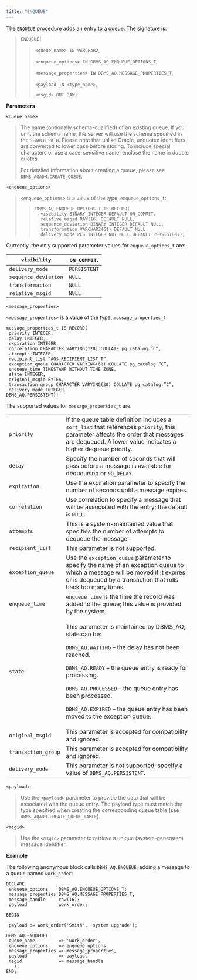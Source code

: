 ```yaml
---
title: "ENQUEUE"
---
```




The `ENQUEUE` procedure adds an entry to a queue. The signature is:

> `ENQUEUE(`
> 
> > `<queue_name> IN VARCHAR2`,
> > 
> > `<enqueue_options> IN DBMS_AQ.ENQUEUE_OPTIONS_T`,
> > 
> > `<message_properties> IN DBMS_AQ.MESSAGE_PROPERTIES_T`,
> > 
> > `<payload IN <type_name>`,
> > 
> > `<msgid> OUT RAW)`

**Parameters**

`<queue_name>`

> The name (optionally schema-qualified) of an existing queue. If you omit the schema name, the server will use the schema specified in the `SEARCH_PATH`. Please note that unlike Oracle, unquoted identifiers are converted to lower case before storing. To include special characters or use a case-sensitive name, enclose the name in double quotes.
> 
> For detailed information about creating a queue, please see `DBMS_AQADM.CREATE_QUEUE`.

`<enqueue_options>`

> `<enqueue_options>` is a value of the type, `enqueue_options_t`:
> 
> > 
> > 
> > ``` text
> > DBMS_AQ.ENQUEUE_OPTIONS_T IS RECORD(
> >   visibility BINARY_INTEGER DEFAULT ON_COMMIT,
> >   relative_msgid RAW(16) DEFAULT NULL,
> >   sequence_deviation BINARY INTEGER DEFAULT NULL,
> >   transformation VARCHAR2(61) DEFAULT NULL,
> >   delivery_mode PLS_INTEGER NOT NULL DEFAULT PERSISTENT);
> > ```

Currently, the only supported parameter values for `enqueue_options_t` are:

| `visibility`         | `ON_COMMIT`. |
| -------------------- | ------------ |
| `delivery_mode`      | `PERSISTENT` |
| `sequence_deviation` | `NULL`       |
| `transformation`     | `NULL`       |
| `relative_msgid`     | `NULL`       |

`<message_properties>`

`<message_properties>` is a value of the type, `message_properties_t`:

``` text
message_properties_t IS RECORD(
 priority INTEGER,
 delay INTEGER,
 expiration INTEGER,
 correlation CHARACTER VARYING(128) COLLATE pg_catalog.”C”,
 attempts INTEGER,
 recipient_list “AQ$_RECIPIENT_LIST_T”,
 exception_queue CHARACTER VARYING(61) COLLATE pg_catalog.”C”,
 enqueue_time TIMESTAMP WITHOUT TIME ZONE,
 state INTEGER,
 original_msgid BYTEA,
 transaction_group CHARACTER VARYING(30) COLLATE pg_catalog.”C”,
 delivery_mode INTEGER
DBMS_AQ.PERSISTENT);
```

The supported values for `message_properties_t` are:

<div class="table-with-scroll">
<table>
<colgroup>
<col style="width: 10%" />
<col style="width: 89%" />
</colgroup>
<tbody>
<tr class="odd">
<td><code>priority</code></td>
<td>If the queue table definition includes a <code>sort_list</code> that references <code>priority</code>, this parameter affects the order that messages are dequeued. A lower value indicates a higher dequeue priority.</td>
</tr>
<tr class="even">
<td><code>delay</code></td>
<td>Specify the number of seconds that will pass before a message is available for dequeueing or <code>NO_DELAY</code>.</td>
</tr>
<tr class="odd">
<td><code>expiration</code></td>
<td>Use the expiration parameter to specify the number of seconds until a message expires.</td>
</tr>
<tr class="even">
<td><code>correlation</code></td>
<td>Use correlation to specify a message that will be associated with the entry; the default is <code>NULL</code>.</td>
</tr>
<tr class="odd">
<td><code>attempts</code></td>
<td>This is a system-maintained value that specifies the number of attempts to dequeue the message.</td>
</tr>
<tr class="even">
<td><code>recipient_list</code></td>
<td>This parameter is not supported.</td>
</tr>
<tr class="odd">
<td><code>exception_queue</code></td>
<td>Use the <code>exception_queue</code> parameter to specify the name of an exception queue to which a message will be moved if it expires or is dequeued by a transaction that rolls back too many times.</td>
</tr>
<tr class="even">
<td><code>enqueue_time</code></td>
<td><code>enqueue_time</code> is the time the record was added to the queue; this value is provided by the system.</td>
</tr>
<tr class="odd">
<td><code>state</code></td>
<td><p>This parameter is maintained by DBMS_AQ; state can be:</p>
<p><code>DBMS_AQ.WAITING</code> – the delay has not been reached.</p>
<p><code>DBMS_AQ.READY</code> – the queue entry is ready for processing.</p>
<p><code>DBMS_AQ.PROCESSED</code> – the queue entry has been processed.</p>
<p><code>DBMS_AQ.EXPIRED</code> – the queue entry has been moved to the exception queue.</p></td>
</tr>
<tr class="even">
<td><code>original_msgid</code></td>
<td>This parameter is accepted for compatibility and ignored.</td>
</tr>
<tr class="odd">
<td><code>transaction_group</code></td>
<td>This parameter is accepted for compatibility and ignored.</td>
</tr>
<tr class="even">
<td><code>delivery_mode</code></td>
<td>This parameter is not supported; specify a value of <code>DBMS_AQ.PERSISTENT</code>.</td>
</tr>
</tbody>
</table>
</div>

`<payload>`

> Use the `<payload>` parameter to provide the data that will be associated with the queue entry. The payload type must match the type specified when creating the corresponding queue table (see `DBMS_AQADM.CREATE_QUEUE_TABLE`).

`<msgid>`

> Use the `<msgid>` parameter to retrieve a unique (system-generated) message identifier.

**Example**

The following anonymous block calls `DBMS_AQ.ENQUEUE`, adding a message to a queue named `work_order`:

``` text
DECLARE
 enqueue_options    DBMS_AQ.ENQUEUE_OPTIONS_T;
 message_properties DBMS_AQ.MESSAGE_PROPERTIES_T;
 message_handle     raw(16);
 payload            work_order;

BEGIN

 payload := work_order('Smith', 'system upgrade');

DBMS_AQ.ENQUEUE(
 queue_name         => 'work_order',
 enqueue_options    => enqueue_options,
 message_properties => message_properties,
 payload            => payload,
 msgid              => message_handle
   );
END;
```
